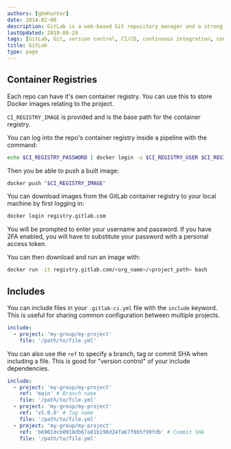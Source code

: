 ```yaml
---
authors: [gbmhunter]
date: 2014-02-08
description: GitLab is a web-based Git repository manager and a strong competitor to GitHub, especially for commercial uses.
lastUpdated: 2019-08-29
tags: [GitLab, Git, version control, CI/CD, continuous integration, continuous deployment, yaml, container registry]
title: GitLab
type: page
---
```


<WarningIsNotes />

## Container Registries

Each repo can have it's own container registry. You can use this to store Docker images relating to the project.

`CI_REGISTRY_IMAGE` is provided and is the base path for the container registry.

You can log into the repo's container registry inside a pipeline with the command:

```bash
echo $CI_REGISTRY_PASSWORD | docker login -u $CI_REGISTRY_USER $CI_REGISTRY --password-stdin
```

Then you be able to push a built image:

```bash
docker push "$CI_REGISTRY_IMAGE"
```

You can download images from the GitLab container registry to your local machine by first logging in:

```bash
docker login registry.gitlab.com
```

You will be prompted to enter your username and password. If you have 2FA enabled, you will have to substitute your password with a personal access token.

You can then download and run an image with:

```bash
docker run -it registry.gitlab.com/<org_name>/<project_path> bash
```

## Includes

You can include files in your `.gitlab-ci.yml` file with the `include` keyword. This is useful for sharing common configuration between multiple projects.

```yaml
include:
  - project: 'my-group/my-project'
    file: '/path/to/file.yml'
```

You can also use the `ref` to specify a branch, tag or commit SHA when including a file. This is good for "version control" of your include dependencies.

```yaml
include:
  - project: 'my-group/my-project'
    ref: 'main' # Branch name
    file: '/path/to/file.yml'
  - project: 'my-group/my-project'
    ref: 'v1.0.0' # Tag name
    file: '/path/to/file.yml'
  - project: 'my-group/my-project'
    ref: 'b6901dcb0918db67a81b190d24fa67f0b5f99fdb' # Commit SHA
    file: '/path/to/file.yml'
```
